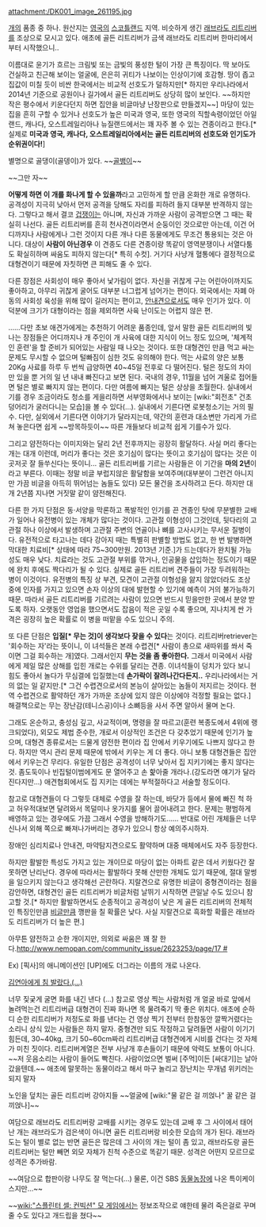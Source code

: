 attachment:/DK001_image_261195.jpg

[[개]]의 품종 중 하나. 원산지는 [[영국]]의 [[스코틀랜드]] 지역. 비슷하게 생긴 [[래브라도 리트리버]]를 조상으로 모시고 있다. 애초에 골든 리트리버가 금색 래브라도 리트리버 한마리에서부터 시작했으니..

이름대로 윤기가 흐르는 크림빛 또는 금빛의 풍성한 털이 가장 큰 특징이다. 딱 보아도 건실하고 친근해 보이는 얼굴에, 은은히 귀티가 나보이는 인상이기에 호감형. 땅이 좁고 집값이 미칠 듯이 비싼 한국에서는 비교적 선호도가 덜하지만[* 하지만 우리나라에서 2014년 기준으로 공원이나 길가에서 골든 리트리버도 상당히 많이 보인다. ~~하지만 작은 평수에서 키운다던지 하면 집안을 비글마냥 난장판으로 만들겠지~~] 마당이 있는 집을 흔히 구할 수 있거나 선호도가 높은 미국과 영국, 또한 영국의 직할속령이었던 아일랜드, 캐나다, 오스트레일리아나 뉴질랜드에서는 꽤 자주 볼 수 있는 견종이라고 한다.[* 실제로 '''미국과 영국, 캐나다, 오스트레일리아에서는 골든 리트리버의 선호도와 인기도가 순위권이다!''']

별명으로 골댕이(골뎅이)가 있다. ~~[[골뱅이]]~~

{{{#!html
<object width="480" height="390"><param name="movie" value="http://www.youtube.com/v/tAchiUjdBJw?fs=1&hl=ko_KR"></param><param name="allowFullScreen" value="true"></param><param name="allowscriptaccess" value="always"></param><embed src="http://www.youtube.com/v/zlPb8vsvcoM?version=3&amp;hl=ko_KR" type="application/x-shockwave-flash" width="480" height="390" allowscriptaccess="always" allowfullscreen="true"></embed></object>
}}}
~~그만 자~~

'''어떻게 하면 이 개를 화나게 할 수 있을까'''라고 고민하게 할 만큼 온화한 개로 유명하다. 공격성이 지극히 낮아서 먼저 공격을 당해도 자리를 피하려 들지 대부분 반격하지 않는다. 그렇다고 해서 결코 [[겁쟁이]]는 아니며, 자신과 가까운 사람이 공격받으면 그 때는 확실히 나선다. 골든 리트리버를 흔히 천사견이라면서 순둥이인 것으로만 아는데, 이건 어디까지나 사람에게나 그런 것이지 다른 개나 다른 동물에게도 무조건 통용되는 것은 아니다. 대상이 '''사람이 아닌경우''' 이 견종도 다른 견종이랑 똑같이 영역분쟁이나 서열다툼도 확실히하며 싸움도 피하지 않는다[* 특히 수컷]. 거기다 사냥개 혈통에다 결정적으로 대형견이기 때문에 자칫하면 큰 피해도 줄 수 있다. 

다른 장점은 사회성이 매우 좋아서 낯가림이 없다. 자신을 귀찮게 구는 어린아이까지도 좋아하고, 아무리 귀찮게 굴어도 대부분 너그럽게 넘어가는 편이다. 외국에서는 자폐 아동의 사회성 육성을 위해 많이 길러지는 편이고, [[안내견]]으로서도 매우 인기가 있다. 이 덕분에 크기가 대형이라는 점을 제외하면 사육 난이도는 어렵지 않은 편.


……다만 초보 애견가에게는 추천하기 어려운 품종인데, 앞서 말한 골든 리트리버의 빛나는 장점들은 어디까지나 개 주인이 개 사육에 대한 지식이 어느 정도 있으며, '체계적인 훈련'을 할 준비가 되어있는 사람일 때 나오는 것이다. 또한 대형견인 만큼 먹고 싸는 문제도 무시할 수 없으며 털빠짐이 심한 것도 유의해야 한다. 먹는 사료의 양은 보통 20Kg 사료를 하루 두 번씩 급양하면 40~45일 전후로 다 떨어진다. 털은 정도의 차이만 있을 뿐 거의 일 년 내내 빠진다고 보면 된다. 국내의 경우, 11월을 넘어 겨울로 접어들면 털은 별로 빠지지 않는 편이다. 다만 여름에 빠지는 털은 상상을 초월한다. 실내에서 기를 경우 조금이라도 청소를 게을리하면 서부영화에서나 보이는 [wiki:"회전초" 건초덩어리가 굴러다니는 모습]을 볼 수 있다(…). 실내에서 기른다면 로봇청소기는 거의 필수. 다만, 실외에서 기른다면 이야기가 달라지는데, 약간의 훈련과 대소변만 가리게 가르쳐 놓은다면 쉽게 ~~방목하듯이~~ 따른 개들보다 비교적 쉽게 기를수가 있다.

그리고 얌전하다는 이미지와는 달리 2년 전후까지는 굉장히 활달하다. 사실 머리 좋다는 개는 대개 이런데, 머리가 좋다는 것은 호기심이 많다는 뜻이고 호기심이 많다는 것은 이곳저곳 잘 들쑤신다는 뜻이니... 골든 리트리버를 기르는 사람들은 이 기간을 '''마의 2년'''이라고 부른다. 이때는 정말 비글 부럽지않은 활달함을 보여주며(대부분이 그런건 아니지만 가끔 비글을 아득히 뛰어넘는 놈들도 있다) 모든 물건을 조사하려고 든다. 하지만 대개 2년쯤 지나면 거짓말 같이 얌전해진다. 

다른 한 가지 단점은 동·서양을 막론하고 폭발적인 인기를 끈 견종인 탓에 무분별한 교배가 일어나 유전병이 있는 개체가 많다는 것이다. 고관절 이형성이 그것인데, 뒷다리의 고관절 하나 이상에서 발생하며 고관절 주변의 연골이나 뼈를 고사시키는 무서운 질병이다. 유전적으로 타고나는 데다 강아지 때는 특별히 판별할 방법도 없고, 한 번 발병하면 막대한 치료비[* 상태에 따라 75~300만원. 2013년 기준.]가 드는데다가 완치될 가능성도 매우 낮다. 치료라는 것도 고관절 부위를 깎거나, 인공물을 삽입하는 정도이기 때문에 완치 후에도 짝다리가 될 수 있다. 실제로 골든 리트리버 견주들이 가장 두려워하는 병이 이것이다. 유전병의 특징 상 부견, 모견이 고관절 이형성을 앓지 않았더라도 조상 중에 인자를 가지고 있으면 손자 이상의 대에 발현할 수 있기에 예측이 거의 불가능하기 때문. 따라서 골든 리트리버를 기르려는 사람이 있으면 반드시 믿을만한 곳에서 분양 받도록 하자. 오랫동안 영업을 했으면서도 잡음이 적은 곳일 수록 좋으며, 지나치게 싼 가격은 굉장히 높은 확률로 이 병을 떠맡을 수도 있으니 주의.

또 다른 단점은 '''입질[* 무는 것]이 생각보다 잦을 수 있다'''는 것이다. 리트리버retriever는 '회수하는 자'라는 뜻이니, 이 녀석들은 본래 수렵견[* 사람이 총으로 새따위를 쏴서 죽이면 그걸 회수하는 개]였다. 그래서인지 '''무는 것을 좀 좋아한다.''' 그래서 미국에서 사람에게 제일 많은 상해를 입힌 개로는 수위를 달리는 견종. 이녀석들이 덩치가 있다 보니 힘도 좋아서 놀다가 무심결에 입질했는데 '''손가락이 잘려나간다든지..''' 우리나라에서는 거의 없는 일 같지만.[* 그건 수렵견으로서의 본능이 살아있는 놈들이 저지르는 것이다. 현역 수렵견으로 활약하던 개가 가까운 조상에 있지 않은 이상에야 걱정할 필요는 없다.] 해결책으로는 무는 장난감(테니스공)이나 소뼈등을 사서 주면 알아서 물며 논다.

그래도 온순하고, 충성심 깊고, 사교적이며, 명령을 잘 따르고(훈련 복종도에서 4위에 랭크되었다), 외모도 제법 준수한, 개로서 이상적인 조건은 다 갖추었기 때문에 인기가 높으며, 대형견 종류로서는 드물게 얌전한 편이라 집 안에서 키우기에도 나쁘지 않다고 한다. 하지만 역시 관리 문제 때문에 밖에서 키우는 게 더 좋다. 아니 보통 대형견들은 집안에서 키우는건 무리다. 유일한 단점은 공격성이 너무 낮아서 집 지키기에는 좋지 않다는 것. 좀도둑이나 빈집털이범에게도 문 열어주고 손 핥아줄 개라나.(강도라면 얘기가 달라진다지만...) 애견협회에서도 집 지키는 데에는 부적절하다고 서술할 정도이다.

참고로 대형견들이 다 그렇듯 대체로 수영을 잘 하는데, 바닷가 등에서 물에 빠진 척 하고 허우적대보면 달려와서 목덜미나 옷가지를 물어 끌어내려고 한다. 문제는 평범하게 배영하고 있는 경우에도 가끔 그래서 수영을 방해하기도...... 반대로 어린 개체들은 너무 신나서 외해 쪽으로 빠져나가버리는 경우가 있으니 항상 예의주시하자.

장애인 심리치료나 안내견, 마약탐지견으로도 활약하며 대중 매체에서도 자주 등장한다. 

하지만 활발한 특성도 가지고 있는 개이므로 마당이 없는 아파트 같은 데서 키웠다간 잘못하면 난리난다. 경우에 따라서는 활발하다 못해 산만한 개체도 있기 때문에, 절대 말썽을 일으키지 않는다고 생각해선 곤란하다. 지랄견으로 유명한 비글이 중형견이라는 점을 감안하면, 대형견인 골든 리트리버가 비글처럼 날뛰기 시작하면 큰일날 수도 있으니 참고할 것.[* 하지만 활발하면서도 순종적이고 공격성이 낮은 게 골든 리트리버의 전체적인 특징인만큼 [[비글]]만큼 깽판을 칠 확률은 낮다. 사실 지랄견으로 흑화할 확률은 래브라도 리트리버가 더 높은 편.]

아무튼 얌전하고 순한 개이지만, 의외로 싸움은 꽤 잘 한다.[[http://www.nemopan.com/community_issue/2623253/page/17 #]]

Ex) [픽사]의 애니메이션인 [UP]에도 더그라는 이름의 개로 나온다.

[http://babysky.tistory.com/attachment/cfile30.uf@1938DC314C52EB7D1C7421.swf 김연아에게 침 발랐다.(...)] 

너무 짖궂게 굴면 화를 내긴 낸다 (...) 
{{{#!html
<object width="480" height="360"><param name="movie" value="http://www.youtube.com/v/JkUq7x4IiGU?hl=ko_KR&amp;version=3&amp;rel=0"></param><param name="allowFullScreen" value="true"></param><param name="allowscriptaccess" value="always"></param><embed src="http://www.youtube.com/v/JkUq7x4IiGU?hl=ko_KR&amp;version=3&amp;rel=0" type="application/x-shockwave-flash" width="480" height="360" allowscriptaccess="always" allowfullscreen="true"></embed></object>
}}}
참고로 영상 찍는 사람처럼 개 얼굴 바로 앞에서 놀려먹는건 리트리버급 대형견이 진짜 화나면 목 물려죽기 딱 좋은 위치다. 애초에 순하디 순한 리트리버가 저정도로 화를 낸다는 건 영상 찍기 전부터 한참동안 깔짝거렸다는 소리니 상식 있는 사람들은 하지 말자. 중형견만 되도 작정하고 달려들면 사람이 이기기 힘든데, 30~40kg, 크기 50~60cm짜리 리트리버급 대형견에게 시비를 건다는 것 자체가 미친 짓이다. 리트리버계열은 전부 사냥개 후손들이기 때문에 악력도 보통이 아니다. ~~저 웃음소리는 사람이 들어도 빡친다. 사람이었으면 벌써 [주먹]이든 [싸대기]는 날아갔을텐데.~~ 애초에 말못하는 동물이라고 해서 마구 놀리고 장난치는 무개념 위키러는 되지 말자 

노인을 덮치는 골든 리트리버 강아지들  ~~얼굴에 [wiki:"물 같은 걸 끼얹나" 꿀 같은 걸 끼얹나]~~
{{{#!html
<object width="480" height="390"><param name="movie" value="http://www.youtube.com/v/tAchiUjdBJw?fs=1&hl=ko_KR"></param><param name="allowFullScreen" value="true"></param><param name="allowscriptaccess" value="always"></param><embed src="http://www.youtube.com/v/tAchiUjdBJw?fs=1&hl=ko_KR" type="application/x-shockwave-flash" width="480" height="390" allowscriptaccess="always" allowfullscreen="true"></embed></object>
}}}

여담으로 래브라도 리트리버랑 교배를 시키는 경우도 있는데 교배 후 그 사이에서 태어난 개는 래브라도가 검은색이 아니면 골든 리트리버랑 비슷한 모습의 개가 된다. 래브라도는 털이 별로 없는 반면 골든은 많은데 그 사이의 개는 털이 좀 있고, 래브라도랑 골든 리트리버는 털만 빼면 외모 자체가 친척 수준으로 똑같기 때문. 성격은 어떤지 모르므로 성격은 추가바람. 

~~여담으로 합판이랑 나무도 잘 먹는다(...) 물론, 이건 SBS [[동물농장]]에 나온 특이케이스지만...~~

~~[[wiki:"스플린터 셀: 컨빅션" 모 게임]]에서는 정보조작으로 얘한테 물려 죽은걸로 꾸며줄 수도 있다고 개드립을 쳤다~~
